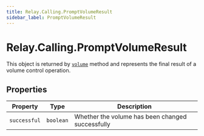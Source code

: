 ```yaml
---
title: Relay.Calling.PromptVolumeResult
sidebar_label: PromptVolumeResult
---
```


[volume]: /sdks/reference/realtime-sdk/v2/sdks/nodejs/calling/actions/prompt#volume

# Relay.Calling.PromptVolumeResult

This object is returned by [`volume`][volume] method and represents the final result of a volume control operation.

## Properties

| Property | Type | Description |
| -------- | ---- | ----------- |
| `successful` | `boolean` | Whether the volume has been changed successfully |